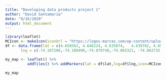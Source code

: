 ---
title: "Developing data products project 1"
author: "David Santamaría"
date: "9/16/2020"
output: html_document
---

```{r graph,echo=FALSE}

library(leaflet)
MCIcon <- makeIcon(iconUrl = "https://logos-marcas.com/wp-content/uploads/2020/04/McDonalds-Logo.png",iconWidth = 31*215/230,iconHeight = 16 ,iconAnchorX = 21*215/230/2 ,iconAnchorY = 16)
df <- data.frame(lat = c(4.658562, 4.646124, 4.635874,   4.639782, 4.653561, 4.658181, 4.614058, 4.613844, 4.601882, 4.607667),
       lng = c(-74.107206,-74.100490,-74.078740,-74.065321, -74.062735, -74.056555,-74.069623,-74.070202, -74.073743,-74.185301))

my_map <- leaflet() %>%
          addTiles() %>% addMarkers(lat = df$lat,lng=df$lng,icon=MCIcon)

my_map

```

